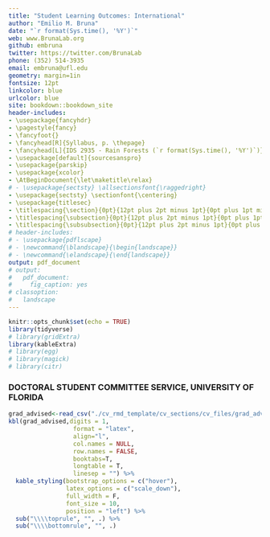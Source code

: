 ```yaml
---
title: "Student Learning Outcomes: International"
author: "Emilio M. Bruna"
date: "`r format(Sys.time(), '%Y')`"
web: www.BrunaLab.org
github: embruna
twitter: https://twitter.com/BrunaLab
phone: (352) 514-3935
email: embruna@ufl.edu
geometry: margin=1in
fontsize: 12pt
linkcolor: blue
urlcolor: blue
site: bookdown::bookdown_site
header-includes:
- \usepackage{fancyhdr}
- \pagestyle{fancy}
- \fancyfoot{}
- \fancyhead[R]{Syllabus, p. \thepage}
- \fancyhead[L]{IDS 2935 - Rain Forests (`r format(Sys.time(), '%Y')`)}
- \usepackage[default]{sourcesanspro}
- \usepackage{parskip}
- \usepackage{xcolor}
- \AtBeginDocument{\let\maketitle\relax}
# - \usepackage{sectsty} \allsectionsfont{\raggedright}
- \usepackage{sectsty} \sectionfont{\centering}
- \usepackage{titlesec}
- \titlespacing{\section}{0pt}{12pt plus 2pt minus 1pt}{0pt plus 1pt minus 1pt}
- \titlespacing{\subsection}{0pt}{12pt plus 2pt minus 1pt}{0pt plus 1pt minus 1pt}
- \titlespacing{\subsubsection}{0pt}{12pt plus 2pt minus 1pt}{0pt plus 1pt minus 1pt}
# header-includes:
# - \usepackage{pdflscape}
# - \newcommand{\blandscape}{\begin{landscape}}
# - \newcommand{\elandscape}{\end{landscape}}
output: pdf_document
# output: 
#   pdf_document:
#     fig_caption: yes   
# classoption: 
#   landscape
---
```


```r
knitr::opts_chunk$set(echo = TRUE)
library(tidyverse)
# library(gridExtra)
library(kableExtra)
# library(egg)
# library(magick)
# library(citr)
```

### DOCTORAL STUDENT COMMITTEE SERVICE, UNIVERSITY OF FLORIDA

```r
grad_advised<-read_csv("./cv_rmd_template/cv_sections/cv_files/grad_advised.csv") %>% filter(role=="doc_cmte") %>% select(-role)
kbl(grad_advised,digits = 1,
                  format = "latex",
                  align="l",
                  col.names = NULL,
                  row.names = FALSE,
                  booktabs=T,
                  longtable = T, 
                  linesep = "") %>%
  kable_styling(bootstrap_options = c("hover"),
                latex_options = c("scale_down"),
                full_width = F,
                font_size = 10,
                position = "left") %>%
  sub("\\\\toprule", "", .) %>%
  sub("\\\\bottomrule", "", .)
```
